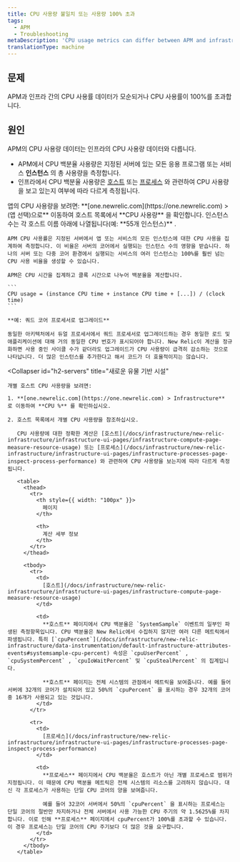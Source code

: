 ```yaml
---
title: CPU 사용량 불일치 또는 사용량 100% 초과
tags:
  - APM
  - Troubleshooting
metaDescription: 'CPU usage metrics can differ between APM and infrastructure. In infrastructure, CPU usage can exceed 100%.'
translationType: machine
---
```


## 문제

APM과 인프라 간의 CPU 사용률 데이터가 모순되거나 CPU 사용률이 100%를 초과합니다.

## 원인

APM의 CPU 사용량 데이터는 인프라의 CPU 사용량 데이터와 다릅니다.

* APM에서 CPU 백분율 사용량은 지정된 서버에 있는 모든 응용 프로그램 또는 서비스 **인스턴스** 의 총 사용량을 측정합니다.
* 인프라에서 CPU 백분율 사용량은 [호스트](/docs/infrastructure/infrastructure-ui-pages/infrastructure-ui/infrastructure-hosts-page/#system-tab) 또는 [프로세스](/docs/infrastructure/infrastructure-ui-pages/infrastructure-ui/infrastructure-hosts-page/#processes-tab) 와 관련하여 CPU 사용량을 보고 있는지 여부에 따라 다르게 측정됩니다.

<CollapserGroup>
  <Collapser
    id="h2-apps"
    title="APM"
  >
    앱의 CPU 사용량을 보려면: **[one.newrelic.com](https://one.newrelic.com) > (앱 선택)으로** 이동하여 호스트 목록에서 **CPU 사용량** 을 확인합니다. 인스턴스 수는 각 호스트 이름 아래에 나열됩니다(예: **55개 인스턴스)** .

    APM CPU 사용률은 지정된 서버에서 앱 또는 서비스의 모든 인스턴스에 대한 CPU 사용을 집계하여 측정합니다. 이 비율은 서버의 코어에서 실행되는 인스턴스 수의 영향을 받습니다. 하나의 서버 또는 다중 코어 환경에서 실행되는 서비스의 여러 인스턴스는 100%를 훨씬 넘는 CPU 사용 비율을 생성할 수 있습니다.

    APM은 CPU 시간을 집계하고 클록 시간으로 나누어 백분율을 계산합니다.

    ```
    CPU usage = (instance CPU time + instance CPU time + [...]) / (clock time)
    ```

    **예: 쿼드 코어 프로세서로 업그레이드**

    동일한 아키텍처에서 듀얼 프로세서에서 쿼드 프로세서로 업그레이드하는 경우 동일한 로드 및 애플리케이션에 대해 거의 동일한 CPU 번호가 표시되어야 합니다. New Relic이 계산을 정규화하면 사용 중인 사이클 수가 같더라도 업그레이드가 CPU 사용량이 급격히 감소하는 것으로 나타납니다. 더 많은 인스턴스를 추가한다고 해서 코드가 더 효율적이지는 않습니다.
  </Collapser>

  <Collapser
    id="h2-servers"
    title="새로운 유물 기반 시설"
  >
    개별 호스트 CPU 사용량을 보려면:

    1. **[one.newrelic.com](https://one.newrelic.com) > Infrastructure** 로 이동하여 **CPU %** 를 확인하십시오.

    2. 호스트 목록에서 개별 CPU 사용량을 참조하십시오.

       CPU 사용량에 대한 정확한 계산은 [호스트](/docs/infrastructure/new-relic-infrastructure/infrastructure-ui-pages/infrastructure-compute-page-measure-resource-usage) 또는 [프로세스](/docs/infrastructure/new-relic-infrastructure/infrastructure-ui-pages/infrastructure-processes-page-inspect-process-performance) 와 관련하여 CPU 사용량을 보는지에 따라 다르게 측정됩니다.

       <table>
         <thead>
           <tr>
             <th style={{ width: "100px" }}>
               페이지
             </th>

             <th>
               계산 세부 정보
             </th>
           </tr>
         </thead>

         <tbody>
           <tr>
             <td>
               [호스트](/docs/infrastructure/new-relic-infrastructure/infrastructure-ui-pages/infrastructure-compute-page-measure-resource-usage)
             </td>

             <td>
               **호스트** 페이지에서 CPU 백분율은 `SystemSample` 이벤트의 일부인 파생된 측정항목입니다. CPU 백분율은 New Relic에서 수집하지 않지만 여러 다른 메트릭에서 파생됩니다. 특히 [`cpuPercent`](/docs/infrastructure/new-relic-infrastructure/data-instrumentation/default-infrastructure-attributes-events#systemsample-cpu-percent) 속성은 `cpuUserPercent` , `cpuSystemPercent` , `cpuIoWaitPercent` 및 `cpuStealPercent` 의 집계입니다.

               **호스트** 페이지는 전체 시스템의 관점에서 메트릭을 보여줍니다. 예를 들어 서버에 32개의 코어가 설치되어 있고 50%의 `cpuPercent` 을 표시하는 경우 32개의 코어 중 16개가 사용되고 있는 것입니다.
             </td>
           </tr>

           <tr>
             <td>
               [프로세스](/docs/infrastructure/new-relic-infrastructure/infrastructure-ui-pages/infrastructure-processes-page-inspect-process-performance)
             </td>

             <td>
               **프로세스** 페이지에서 CPU 백분율은 호스트가 아닌 개별 프로세스로 범위가 지정됩니다. 이 때문에 CPU 백분율 메트릭은 전체 시스템의 리소스를 고려하지 않습니다. 대신 각 프로세스가 사용하는 단일 CPU 코어의 양을 보여줍니다.

               예를 들어 32코어 서버에서 50%의 `cpuPercent` 을 표시하는 프로세스는 단일 코어의 절반만 차지하거나 전체 서버에서 사용 가능한 CPU 주기의 약 1.5625%를 차지합니다. 이로 인해 **프로세스** 페이지에서 cpuPercent가 100%를 초과할 수 있습니다. 이 경우 프로세스는 단일 코어의 CPU 주기보다 더 많은 것을 요구합니다.
             </td>
           </tr>
         </tbody>
       </table>
  </Collapser>
</CollapserGroup>